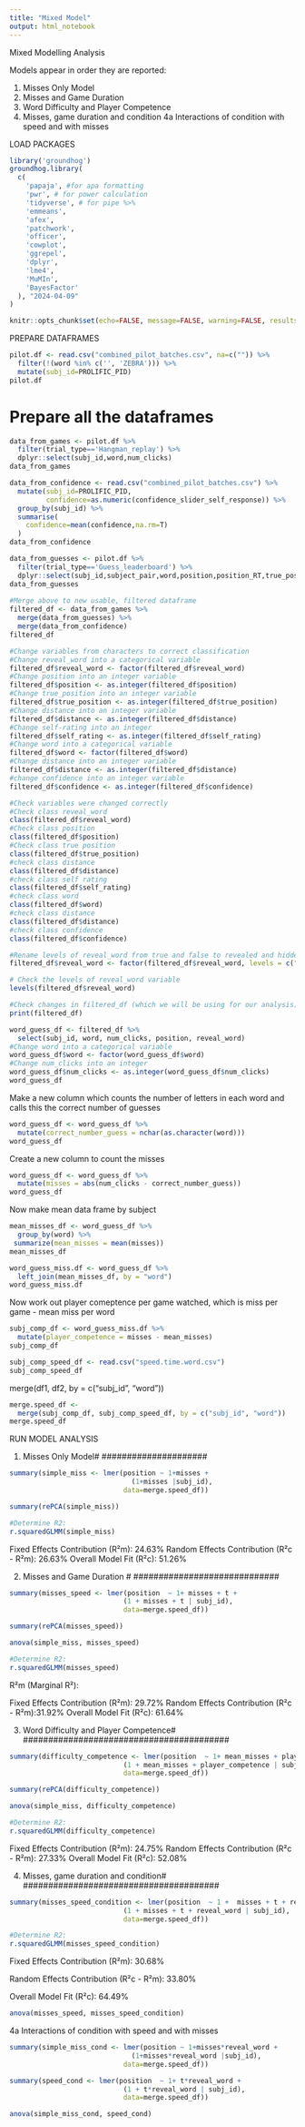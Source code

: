 ```yaml
---
title: "Mixed Model"
output: html_notebook
---
```

Mixed Modelling Analysis

Models appear in order they are reported:

1. Misses Only Model
2. Misses and Game Duration
3. Word Difficulty and Player Competence
4. Misses, game duration and condition
4a Interactions of condition with speed and with misses


LOAD PACKAGES

```r
library('groundhog')
groundhog.library(
  c(
    'papaja', #for apa formatting
    'pwr', # for power calculation
    'tidyverse', # for pipe %>%
    'emmeans',
    'afex',
    'patchwork',
    'officer',
    'cowplot',
    'ggrepel',
    'dplyr',
    'lme4',
    'MuMIn',
    'BayesFactor'
  ), "2024-04-09"
)

knitr::opts_chunk$set(echo=FALSE, message=FALSE, warning=FALSE, results='hide')
```

PREPARE DATAFRAMES

```r
pilot.df <- read.csv("combined_pilot_batches.csv", na=c("")) %>%
  filter(!(word %in% c('', 'ZEBRA'))) %>%
  mutate(subj_id=PROLIFIC_PID)
pilot.df
```


# Prepare all the dataframes

```r
data_from_games <- pilot.df %>%
  filter(trial_type=='Hangman_replay') %>%
  dplyr::select(subj_id,word,num_clicks) 
data_from_games

data_from_confidence <- read.csv("combined_pilot_batches.csv") %>%
  mutate(subj_id=PROLIFIC_PID,
         confidence=as.numeric(confidence_slider_self_response)) %>%
  group_by(subj_id) %>%
  summarise(
    confidence=mean(confidence,na.rm=T)
  )
data_from_confidence

data_from_guesses <- pilot.df %>%
  filter(trial_type=='Guess_leaderboard') %>%
  dplyr::select(subj_id,subject_pair,word,position,position_RT,true_position,reveal_word,player,distance, self_rating)
data_from_guesses
          
#Merge above to new usable, filtered dataframe
filtered_df <- data_from_games %>%
  merge(data_from_guesses) %>%
  merge(data_from_confidence)
filtered_df

#Change variables from characters to correct classification 
#Change reveal_word into a categorical variable
filtered_df$reveal_word <- factor(filtered_df$reveal_word)
#Change position into an integer variable 
filtered_df$position <- as.integer(filtered_df$position)
#Change true_position into an integer variable
filtered_df$true_position <- as.integer(filtered_df$true_position)
#Change distance into an integer variable 
filtered_df$distance <- as.integer(filtered_df$distance)
#Change self-rating into an integer
filtered_df$self_rating <- as.integer(filtered_df$self_rating)
#Change word into a categorical variable 
filtered_df$word <- factor(filtered_df$word)
#Change distance into an integer variable 
filtered_df$distance <- as.integer(filtered_df$distance)
#change confidence into an integer variable
filtered_df$confidence <- as.integer(filtered_df$confidence)

#Check variables were changed correctly
#Check class reveal_word
class(filtered_df$reveal_word)
#Check class position 
class(filtered_df$position)
#Check class true position 
class(filtered_df$true_position)
#check class distance 
class(filtered_df$distance)
#check class self rating
class(filtered_df$self_rating)
#check class word 
class(filtered_df$word)
#check class distance 
class(filtered_df$distance)
#check class confidence
class(filtered_df$confidence)

#Rename levels of reveal_word from true and false to revealed and hidden, respectively 
filtered_df$reveal_word <- factor(filtered_df$reveal_word, levels = c("true", "false"), labels = c("revealed", "hidden"))

# Check the levels of reveal_word variable
levels(filtered_df$reveal_word)

#Check changes in filtered_df (which we will be using for our analysis)
print(filtered_df)
```


```r
word_guess_df <- filtered_df %>%
  select(subj_id, word, num_clicks, position, reveal_word) 
#Change word into a categorical variable 
word_guess_df$word <- factor(word_guess_df$word)
#Change num_clicks into an integer
word_guess_df$num_clicks <- as.integer(word_guess_df$num_clicks)
word_guess_df
```

Make a new column which counts the number of letters in each word and calls this the correct number of guesses

```r
word_guess_df <- word_guess_df %>%
  mutate(correct_number_guess = nchar(as.character(word)))
word_guess_df
```

Create a new column to count the misses

```r
word_guess_df <- word_guess_df %>%
  mutate(misses = abs(num_clicks - correct_number_guess))
word_guess_df
```

Now make mean data frame by subject 

```r
mean_misses_df <- word_guess_df %>%
  group_by(word) %>%
 summarize(mean_misses = mean(misses))
mean_misses_df
```


```r
word_guess_miss.df <- word_guess_df %>%
  left_join(mean_misses_df, by = "word")
word_guess_miss.df
```


Now work out player comeptence per game watched, which is miss per game - mean miss per word 

```r
subj_comp_df <- word_guess_miss.df %>%
  mutate(player_competence = misses - mean_misses)
subj_comp_df
```


```r
subj_comp_speed_df <- read.csv("speed.time.word.csv")
subj_comp_speed_df
```

merge(df1, df2, by = c("subj_id", "word"))
```r
merge.speed_df <-
  merge(subj_comp_df, subj_comp_speed_df, by = c("subj_id", "word")) 
merge.speed_df
```

RUN MODEL ANALYSIS

#####################
1. Misses Only Model#
#####################

```r
summary(simple_miss <- lmer(position ~ 1+misses + 
                              (1+misses |subj_id), 
                            data=merge.speed_df))
```

```r
summary(rePCA(simple_miss))
```

```r
#Determine R2:
r.squaredGLMM(simple_miss) 
```
Fixed Effects Contribution (R²m): 24.63% 
Random Effects Contribution (R²c - R²m): 26.63% 
Overall Model Fit (R²c): 51.26% 

#############################
2. Misses and Game Duration #
#############################

```r
summary(misses_speed <- lmer(position  ~ 1+ misses + t +
                            (1 + misses + t | subj_id),
                            data=merge.speed_df))
```

```r
summary(rePCA(misses_speed))
```

```r
anova(simple_miss, misses_speed)
```

```r
#Determine R2:
r.squaredGLMM(misses_speed) 
```

R²m (Marginal R²):

Fixed Effects Contribution (R²m): 29.72% 
Random Effects Contribution (R²c - R²m):31.92% 
Overall Model Fit (R²c): 61.64% 

#########################################
3. Word Difficulty and Player Competence#
#########################################

```r
summary(difficulty_competence <- lmer(position  ~ 1+ mean_misses + player_competence +
                            (1 + mean_misses + player_competence | subj_id),
                            data=merge.speed_df))
```


```r
summary(rePCA(difficulty_competence))
```

```r
anova(simple_miss, difficulty_competence)
```


```r
#Determine R2:
r.squaredGLMM(difficulty_competence) 
```

Fixed Effects Contribution (R²m): 24.75% 
Random Effects Contribution (R²c - R²m): 27.33% 
Overall Model Fit (R²c): 52.08% 

#######################################
4. Misses, game duration and condition#
#######################################

```r
summary(misses_speed_condition <- lmer(position  ~ 1 +  misses + t + reveal_word +
                            (1 + misses + t + reveal_word | subj_id),
                            data=merge.speed_df))
```

```r
#Determine R2:
r.squaredGLMM(misses_speed_condition) 
```


Fixed Effects Contribution (R²m): 30.68%

Random Effects Contribution (R²c - R²m): 33.80%

Overall Model Fit (R²c): 64.49% 


```r
anova(misses_speed, misses_speed_condition)
```


4a Interactions of condition with speed and with misses

```r
summary(simple_miss_cond <- lmer(position ~ 1+misses*reveal_word + 
                              (1+misses*reveal_word |subj_id), 
                            data=merge.speed_df))
```

```r
summary(speed_cond <- lmer(position  ~ 1+ t*reveal_word +
                            (1 + t*reveal_word | subj_id),
                            data=merge.speed_df))
```

```r
anova(simple_miss_cond, speed_cond)
```

























